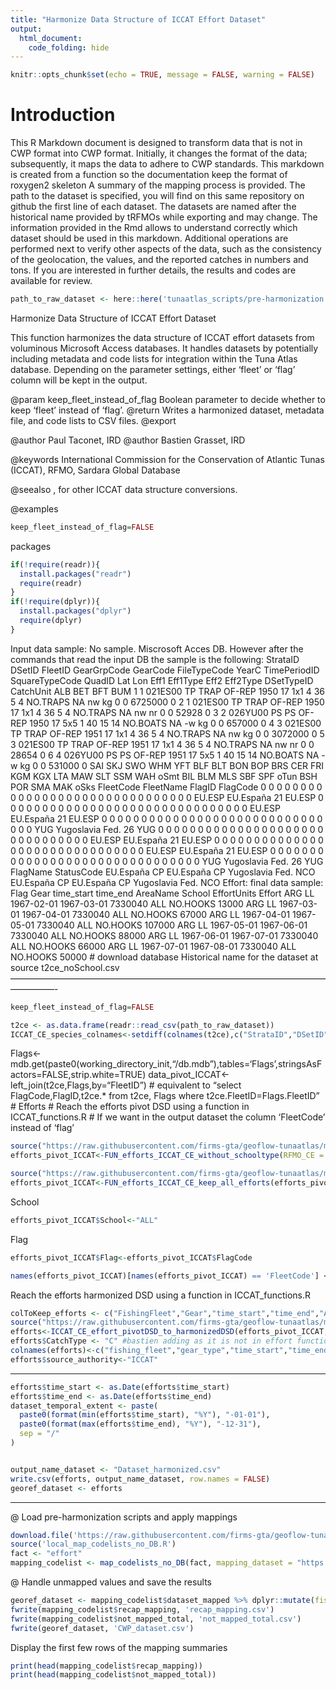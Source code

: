 ```yaml
---
title: "Harmonize Data Structure of ICCAT Effort Dataset"
output: 
  html_document: 
    code_folding: hide
---
```

```r
knitr::opts_chunk$set(echo = TRUE, message = FALSE, warning = FALSE)
```

# Introduction

This R Markdown document is designed to transform data that is not in CWP format into CWP format.
Initially, it changes the format of the data; subsequently, it maps the data to adhere to CWP standards.
This markdown is created from a function so the documentation keep the format of roxygen2 skeleton
A summary of the mapping process is provided. The path to the dataset is specified, you will find on this same repository on github the first line of each dataset. The datasets are named after the historical name provided by tRFMOs while exporting and may change. The information provided in the Rmd allows to understand correctly which dataset should be used in this markdown.
Additional operations are performed next to verify other aspects of the data, such as the consistency of the geolocation, the values, and the reported catches in numbers and tons.
If you are interested in further details, the results and codes are available for review.

```r
path_to_raw_dataset <- here::here('tunaatlas_scripts/pre-harmonization', 'iccat', 'effort', 'data', 't2ce_noSchool.csv')
```

Harmonize Data Structure of ICCAT Effort Dataset

This function harmonizes the data structure of ICCAT effort datasets from voluminous Microsoft Access databases.
It handles datasets by potentially including metadata and code lists for integration within the Tuna Atlas database.
Depending on the parameter settings, either 'fleet' or 'flag' column will be kept in the output.

@param keep_fleet_instead_of_flag Boolean parameter to decide whether to keep 'fleet' instead of 'flag'.
@return Writes a harmonized dataset, metadata file, and code lists to CSV files.
@export

@author Paul Taconet, IRD \email{paul.taconet@ird.fr}
@author Bastien Grasset, IRD \email{bastien.grasset@ird.fr}

@keywords International Commission for the Conservation of Atlantic Tunas (ICCAT), RFMO, Sardara Global Database

@seealso \code{\link{convertDSD_iccat_ce_task2_ByOperationMode}}, \code{\link{convertDSD_iccat_nc}} for other ICCAT data structure conversions.

@examples



```r
keep_fleet_instead_of_flag=FALSE
```

packages

```r
if(!require(readr)){
  install.packages("readr")
  require(readr)
}
if(!require(dplyr)){
  install.packages("dplyr")
  require(dplyr)
}
```

Input data sample: No sample. Miscrosoft Acces DB. However after the commands that read the input DB the sample is the following:
StrataID DSetID FleetID GearGrpCode GearCode FileTypeCode YearC TimePeriodID SquareTypeCode QuadID Lat Lon Eff1 Eff1Type Eff2 Eff2Type DSetTypeID CatchUnit ALB BET     BFT BUM
1      1 021ES00          TP     TRAP       OF-REP  1950           17            1x1      4  36   5    4 NO.TRAPS   NA                  nw        kg   0   0 6725000   0
2      1 021ES00          TP     TRAP       OF-REP  1950           17            1x1      4  36   5    4 NO.TRAPS   NA                  nw        nr   0   0   52928   0
3      2 026YU00          PS       PS       OF-REP  1950           17            5x5      1  40  15   14 NO.BOATS   NA                  -w        kg   0   0  657000   0
4      3 021ES00          TP     TRAP       OF-REP  1951           17            1x1      4  36   5    4 NO.TRAPS   NA                  nw        kg   0   0 3072000   0
5      3 021ES00          TP     TRAP       OF-REP  1951           17            1x1      4  36   5    4 NO.TRAPS   NA                  nw        nr   0   0   28654   0
6      4 026YU00          PS       PS       OF-REP  1951           17            5x5      1  40  15   14 NO.BOATS   NA                  -w        kg   0   0  531000   0
SAI SKJ SWO WHM YFT BLF BLT BON BOP BRS CER FRI KGM KGX LTA MAW SLT SSM WAH oSmt BIL BLM MLS SBF SPF oTun BSH POR SMA MAK oSks FleetCode       FleetName FlagID FlagCode
0   0   0   0   0   0   0   0   0   0   0   0   0   0   0   0   0   0   0    0   0   0   0   0   0    0   0   0   0   0    0    EU.ESP       EU.España     21   EU.ESP
0   0   0   0   0   0   0   0   0   0   0   0   0   0   0   0   0   0   0    0   0   0   0   0   0    0   0   0   0   0    0    EU.ESP       EU.España     21   EU.ESP
0   0   0   0   0   0   0   0   0   0   0   0   0   0   0   0   0   0   0    0   0   0   0   0   0    0   0   0   0   0    0       YUG Yugoslavia Fed.     26      YUG
0   0   0   0   0   0   0   0   0   0   0   0   0   0   0   0   0   0   0    0   0   0   0   0   0    0   0   0   0   0    0    EU.ESP       EU.España     21   EU.ESP
0   0   0   0   0   0   0   0   0   0   0   0   0   0   0   0   0   0   0    0   0   0   0   0   0    0   0   0   0   0    0    EU.ESP       EU.España     21   EU.ESP
0   0   0   0   0   0   0   0   0   0   0   0   0   0   0   0   0   0   0    0   0   0   0   0   0    0   0   0   0   0    0       YUG Yugoslavia Fed.     26      YUG
FlagName StatusCode
EU.España         CP
EU.España         CP
Yugoslavia Fed.        NCO
EU.España         CP
EU.España         CP
Yugoslavia Fed.        NCO
Effort: final data sample:
Flag Gear time_start   time_end AreaName School EffortUnits Effort
ARG   LL 1967-02-01 1967-03-01  7330040    ALL    NO.HOOKS  13000
ARG   LL 1967-03-01 1967-04-01  7330040    ALL    NO.HOOKS  67000
ARG   LL 1967-04-01 1967-05-01  7330040    ALL    NO.HOOKS 107000
ARG   LL 1967-05-01 1967-06-01  7330040    ALL    NO.HOOKS  88000
ARG   LL 1967-06-01 1967-07-01  7330040    ALL    NO.HOOKS  66000
ARG   LL 1967-07-01 1967-08-01  7330040    ALL    NO.HOOKS  50000
# download database
Historical name for the dataset at source  t2ce_noSchool.csv
----------------------------------------------------------------------------------------------------------------------------

```r
keep_fleet_instead_of_flag=FALSE  

t2ce <- as.data.frame(readr::read_csv(path_to_raw_dataset))
ICCAT_CE_species_colnames<-setdiff(colnames(t2ce),c("StrataID","DSetID","FleetID","GearGrpCode","GearCode","FileTypeCode","YearC","TimePeriodID","SquareTypeCode","QuadID","Lat","Lon","Eff1","Eff1Type","Eff2","Eff2Type","DSetTypeID","CatchUnit", "FleetCode", "FleetName", "FlagID", "FlagCode"))
```

Flags<-mdb.get(paste0(working_directory_init,"/db.mdb"),tables='Flags',stringsAsFactors=FALSE,strip.white=TRUE)
data_pivot_ICCAT<-left_join(t2ce,Flags,by="FleetID")  # equivalent to "select FlagCode,FlagID,t2ce.* from t2ce, Flags where t2ce.FleetID=Flags.FleetID"
# Efforts
# Reach the efforts pivot DSD using a function in ICCAT_functions.R
# If we want in the output dataset the column 'FleetCode' instead of 'flag'

```r
source("https://raw.githubusercontent.com/firms-gta/geoflow-tunaatlas/master/R/sardara_functions/FUN_efforts_ICCAT_CE_without_schooltype.R")
efforts_pivot_ICCAT<-FUN_efforts_ICCAT_CE_without_schooltype(RFMO_CE = t2ce,ICCAT_CE_species_colnames)

source("https://raw.githubusercontent.com/firms-gta/geoflow-tunaatlas/master/R/sardara_functions/FUN_efforts_ICCAT_CE_keep_all_efforts.R")
efforts_pivot_ICCAT<-FUN_efforts_ICCAT_CE_keep_all_efforts(efforts_pivot_ICCAT,c("Eff1","Eff2"),c("Eff1Type","Eff2Type"))
```

School

```r
efforts_pivot_ICCAT$School<-"ALL"
```

Flag

```r
efforts_pivot_ICCAT$Flag<-efforts_pivot_ICCAT$FlagCode

names(efforts_pivot_ICCAT)[names(efforts_pivot_ICCAT) == 'FleetCode'] <- 'FishingFleet'
```

Reach the efforts harmonized DSD using a function in ICCAT_functions.R

```r
colToKeep_efforts <- c("FishingFleet","Gear","time_start","time_end","AreaName","School","EffortUnits","Effort")
source("https://raw.githubusercontent.com/firms-gta/geoflow-tunaatlas/master/R/sardara_functions/ICCAT_CE_effort_pivotDSD_to_harmonizedDSD.R")
efforts<-ICCAT_CE_effort_pivotDSD_to_harmonizedDSD(efforts_pivot_ICCAT,colToKeep_efforts)
efforts$CatchType <- "C" #bastien adding as it is not in effort function but it is in chatch function
colnames(efforts)<-c("fishing_fleet","gear_type","time_start","time_end","geographic_identifier","fishing_mode","measurement_unit","measurement_value","measurement_type")
efforts$source_authority<-"ICCAT"
```

----------------------------------------------------------------------------------------------------------------------------

```r
efforts$time_start <- as.Date(efforts$time_start)
efforts$time_end <- as.Date(efforts$time_end)
dataset_temporal_extent <- paste(
  paste0(format(min(efforts$time_start), "%Y"), "-01-01"),
  paste0(format(max(efforts$time_end), "%Y"), "-12-31"),
  sep = "/"
)


output_name_dataset <- "Dataset_harmonized.csv"
write.csv(efforts, output_name_dataset, row.names = FALSE)
georef_dataset <- efforts
```

----------------------------------------------------------------------------------------------------------------------------
@ Load pre-harmonization scripts and apply mappings

```r
download.file('https://raw.githubusercontent.com/firms-gta/geoflow-tunaatlas/master/R/tunaatlas_scripts/pre-harmonization/map_codelists_no_DB.R', destfile = 'local_map_codelists_no_DB.R')
source('local_map_codelists_no_DB.R')
fact <- "effort"
mapping_codelist <- map_codelists_no_DB(fact, mapping_dataset = "https://raw.githubusercontent.com/fdiwg/fdi-mappings/main/global/firms/gta/codelist_mapping_rfmos_to_global.csv", dataset_to_map = georef_dataset, mapping_keep_src_code = FALSE, summary_mapping = TRUE, source_authority_to_map = c("IATTC", "CCSBT", "WCPFC", "ICCAT", "IOTC"))
```

@ Handle unmapped values and save the results

```r
georef_dataset <- mapping_codelist$dataset_mapped %>% dplyr::mutate(fishing_fleet = ifelse(fishing_fleet == 'UNK', 'NEI', fishing_fleet), gear_type = ifelse(gear_type == 'UNK', '99.9', gear_type))
fwrite(mapping_codelist$recap_mapping, 'recap_mapping.csv')
fwrite(mapping_codelist$not_mapped_total, 'not_mapped_total.csv')
fwrite(georef_dataset, 'CWP_dataset.csv')
```

Display the first few rows of the mapping summaries

```r
print(head(mapping_codelist$recap_mapping))
print(head(mapping_codelist$not_mapped_total))
```

